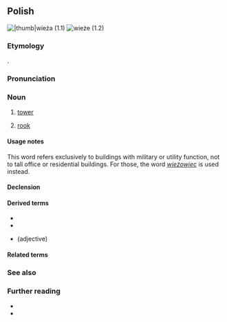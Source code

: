 {{also|wieżą|więżą}}
==Polish==
{{wp|lang=pl}}
[[Image:Zabrze huta wieza cisnien 3.jpg||thumb|wieża (1.1)]]
[[Image:Turm (Schach).jpg|thumb|wieże (1.2)]]

===Etymology===
{{inh+|pl|sla-pro|*věža}}.

===Pronunciation===
{{pl-p|a=Pl-wieża.ogg}}

===Noun===
{{pl-noun|f|dim=wieżyczka}}

# [[tower]]
# {{lb|pl|chess}} [[rook]]

====Usage notes====
This word refers exclusively to buildings with military or utility function, not to tall office or residential buildings. For those, the word ''[[wieżowiec]]'' is used instead.

====Declension====
{{pl-decl-noun-f}}

====Derived terms====
* {{l|pl|wieża Babel}}
* {{l|pl|wieża z kości słoniowej}}
* {{l|pl|wieżowy}} (adjective)

====Related terms====
{{col3|pl|title=None|wieżówka}}
{{col3|pl|title=None|wieżowiec}}

===See also===
{{table:chess pieces/pl}}

===Further reading===
* {{R:pl:WSJP}}
* {{R:pl:PWN}}

{{C|pl|Buildings}}